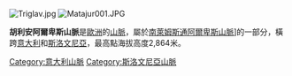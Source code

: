 [[Image:Triglav.jpg|right]]
[[Image:Matajur001.JPG|thumb]]

'''胡利安阿爾卑斯山脈'''是[[歐洲|歐洲]]的[[山脈|山脈]]，屬於[[南萊姆斯通阿爾卑斯山脈|南萊姆斯通阿爾卑斯山脈]]]的一部分，橫跨[[意大利|意大利]]和[[斯洛文尼亞|斯洛文尼亞]]，最高點海拔高度2,864米。

{{Italy-geo-stub}}
{{Slovenia-geo-stub}}
[[Category:意大利山脈|Category:意大利山脈]]
[[Category:斯洛文尼亞山脈|Category:斯洛文尼亞山脈]]